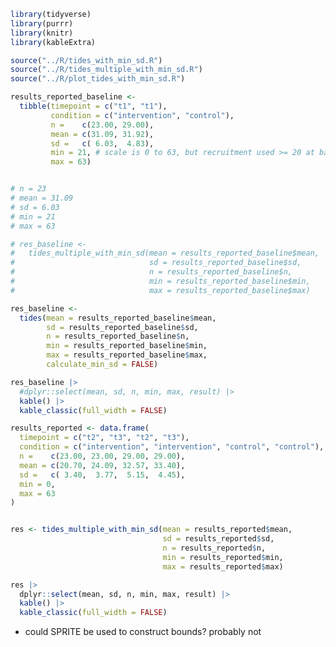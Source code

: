 
```r

library(tidyverse)
library(purrr)
library(knitr)
library(kableExtra)

source("../R/tides_with_min_sd.R")
source("../R/tides_multiple_with_min_sd.R")
source("../R/plot_tides_with_min_sd.R")

results_reported_baseline <- 
  tibble(timepoint = c("t1", "t1"),
         condition = c("intervention", "control"),
         n =    c(23.00, 29.00),
         mean = c(31.09, 31.92),
         sd =   c( 6.03,  4.83),
         min = 21, # scale is 0 to 63, but recruitment used >= 20 at baseline
         max = 63) 


# n = 23
# mean = 31.09
# sd = 6.03
# min = 21
# max = 63

# res_baseline <- 
#   tides_multiple_with_min_sd(mean = results_reported_baseline$mean, 
#                              sd = results_reported_baseline$sd, 
#                              n = results_reported_baseline$n, 
#                              min = results_reported_baseline$min, 
#                              max = results_reported_baseline$max)

res_baseline <-
  tides(mean = results_reported_baseline$mean,
        sd = results_reported_baseline$sd,
        n = results_reported_baseline$n,
        min = results_reported_baseline$min,
        max = results_reported_baseline$max,
        calculate_min_sd = FALSE)

res_baseline |>
  #dplyr::select(mean, sd, n, min, max, result) |>
  kable() |>
  kable_classic(full_width = FALSE)

```


```r

results_reported <- data.frame(
  timepoint = c("t2", "t3", "t2", "t3"),
  condition = c("intervention", "intervention", "control", "control"),
  n =    c(23.00, 23.00, 29.00, 29.00),
  mean = c(20.70, 24.09, 32.57, 33.40),
  sd =   c( 3.40,  3.77,  5.15,  4.45),
  min = 0, 
  max = 63
) 


res <- tides_multiple_with_min_sd(mean = results_reported$mean, 
                                  sd = results_reported$sd, 
                                  n = results_reported$n, 
                                  min = results_reported$min, 
                                  max = results_reported$max)

res |>
  dplyr::select(mean, sd, n, min, max, result) |>
  kable() |>
  kable_classic(full_width = FALSE)

```

- could SPRITE be used to construct bounds? probably not


